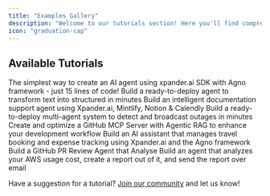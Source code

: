 ```yaml
---
title: "Examples Gallery"
description: "Welcome to our tutorials section! Here you'll find comprehensive, hands-on guides that will help you build powerful AI agents with xpander.ai. Each tutorial is designed to teach specific skills and concepts through practical examples."
icon: "graduation-cap"
---
```



## Available Tutorials

<CardGroup cols={2}>
  <Card
    title="Simple Hello World with Agno"
    icon="sparkles"
    href="/Examples/01-simple-hello-world"
  >
    The simplest way to create an AI agent using xpander.ai SDK with Agno framework - just 15 lines of code!
  </Card>
  <Card
    title="Prompt to Structured output"
    icon="book"
    href="/Examples/01-structured-output-agent"
  >
    Build a ready-to-deploy agent to transform text into structured in minutes
  </Card>
  <Card
    title="Smart Support Agent Template"
    icon="headset"
    href="/Examples/03-smart-support-agent"
  >
    Build an intelligent documentation support agent using Xpander.ai, Mintlify, Notion & Calendly
  </Card>
  <Card
    title="Outage manager AI Agent team"
    icon="light-emergency-on"
    href="/Examples/04-outage-manager-agent"
  >
  Build a ready-to-deploy multi-agent system to detect and broadcast outages in minutes
  </Card>
  <Card
    title="Supercharge Your IDE with MCP"
    icon="bolt"
    href="/Examples/05-supercharge-your-ide-with-mcp"
  >
    Create and optimize a GitHub MCP Server with Agentic RAG to enhance your development workflow
  </Card>
  <Card
    title="Travel & Expense Assistant"
    icon="wallet"
    href="/Examples/06-travel-expense-assistant"
  >
    Build an AI assistant that manages travel booking and expense tracking using Xpander.ai and the Agno framework
  </Card>
  <Card
    title="GitHub PR Review Agent"
    icon="github"
    href="/Examples/07-github-pr-review-agent"
  >
    Build a GitHub PR Review Agent that Analyse
  </Card>
   <Card
    title="AWS Cost Usage Report Generator Agent"
    icon="clipboard"
    href="/Examples/08-aws-cost-report-agent"
  >
    Build an agent that analyzes your AWS usage cost, create a report out of it, and send the report over email
  </Card>
</CardGroup>

Have a suggestion for a tutorial? [Join our community](https://join.slack.com/t/xpandercommunity/shared_invite/zt-2mt2xkxkz-omM7f~_h2jcuzFudrYtZQQ) and let us know!
